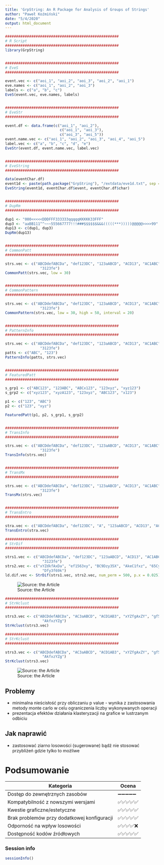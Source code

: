 ```yaml
---
title: 'GrpString: An R Package for Analysis of Groups of Strings'
author: "Paweł Koźmiński"
date: "5/4/2020"
output: html_document
---
```

```r
####################################################
# R Script
####################################################
library(GrpString)


####################################################
# EveS
####################################################

event.vec <- c("aoi_1", "aoi_2", "aoi_3", "aoi_2", "aoi_1")
eve.names <- c("aoi_1", "aoi_2", "aoi_3")
labels <- c("a", "b", "c")
EveS(event.vec, eve.names, labels)


####################################################
# EveStr
####################################################

event.df <- data.frame(c("aoi_1", "aoi_2"),
                         c("aoi_1", "aoi_3"),
                         c("aoi_3", "aoi_5"))
event.name.vec <- c("aoi_1", "aoi_2", "aoi_3", "aoi_4", "aoi_5")
label.vec <- c("a", "b", "c", "d", "e")
EveStr(event.df, event.name.vec, label.vec)


####################################################
# EveString
####################################################

data(eventChar.df)
event1d <- paste(path.package("GrpString"), "/extdata/eve1d.txt", sep = "")
EveString(event1d, eventChar.df$event, eventChar.df$char)


####################################################
# DupRm
####################################################

dup1 <- "000<<<<<DDDFFF333333qqqqqKKKKK33FFF"
dup3 <- "aaBB111^^~~~555667777!!!###$$$$$$&&&(((((***)))))@@@@@>>>>99"
dup13 <- c(dup1, dup3)
DupRm(dup13)


####################################################
# CommonPatt
####################################################

strs.vec <- c("ABCDdefABCDa", "def123DC", "123aABCD", "ACD13", "AC1ABC",
                "3123fe")
CommonPatt(strs.vec, low = 30)


####################################################
# CommonPattern
####################################################

strs.vec <- c("ABCDdefABCDa", "def123DC", "123aABCD", "ACD13", "AC1ABC",
                "3123fe")
CommonPattern(strs.vec, low = 30, high = 50, interval = 20)


####################################################
# PatternInfo
####################################################

strs.vec <- c("ABCDdefABCDa", "def123DC", "123aABCD", "ACD13", "AC1ABC",
                "3123fe")
patts <- c("ABC", "123")
PatternInfo(patts, strs.vec)


####################################################
# FeaturedPatt
####################################################

s_grp1 <- c("ABC123", "123ABC", "ABCx123", "123xyz", "xyz123")
s_grp2 <- c("xyz123", "xyzA123", "123xyz", "ABC123", "x123")

p1 <- c("123", "ABC")
p2 <- c("123", "xyz")

FeaturedPatt(p1, p2, s_grp1, s_grp2)


####################################################
# TransInfo
####################################################

strs.vec <- c("ABCDdefABCDa", "def123DC", "123aABCD", "ACD13", "AC1ABC",
                "3123fe")
TransInfo(strs.vec)


####################################################
# TransMx
####################################################

strs.vec <- c("ABCDdefABCDa", "def123DC", "123aABCD", "ACD13", "AC1ABC",
                "3123fe")
TransMx(strs.vec)


####################################################
# TransEntro
####################################################

stra.vec <- c("ABCDdefABCDa", "def123DC", "A", "123aABCD", "ACD13", "AC1ABC", "3123fe")
TransEntro(stra.vec)
```
```r
####################################################
# StrDif
####################################################

strs1.vec <- c("ABCDdefABCDa", "def123DC", "123aABCD", "ACD13", "AC1ABC",
                 "3123fe")
strs2.vec <- c("xYZdkfAxDa", "ef1563xy", "BC9Dzy35X", "AkeC1fxz", "65CyAdC",
                 "Dfy3f69k")
ld.dif.vec <- StrDif(strs1.vec, strs2.vec, num_perm = 500, p.x = 0.025)
```
![Source: the Article](extra/GrpString/GrpString.png)
```r

####################################################
# StrHclust
####################################################

strs3.vec <- c("ABCDdefABCDa", "AC3aABCD", "ACD1AB3", "xYZfgAxZY", "gf56xZYx",
                 "AkfxzYZg")
StrHclust(strs3.vec)
```
```r

####################################################
# StrKclust
####################################################

strs3.vec <- c("ABCDdefABCDa", "AC3aABCD", "ACD1AB3", "xYZfgAxZY", "gf56xZYx",
                 "AkfxzYZg")
StrKclust(strs3.vec)

```
![Source: the Article](extra/GrpString/figure2.png)




## Problemy
- minimalna nieścisłość przy obliczaniu p value - wynika z zastosowania metody monte carlo w celu ograniczenia liczby wykonywanych operacji
- prezentacja efektów działania klasteryzacji na grafice w lustrzanym odbiciu


## Jak naprawić
- zastosować ziarno losowości (sugerowane) bądź nie stosować przybliżeń gdzie tylko to możliwe

# Podsumowanie
| Kategoria | Ocena |
|-----------|-------|
| Dostęp do zewnętrznych zasobów |➖➖➖➖➖️|
| Kompatybilność z nowszymi wersjami |✅✅✅✅✅|
| Kwestie graficzne/estetyczne |✅✅✅✅✅|
| Brak problemów przy dodatkowej konfiguracji |✅✅✅✅✅|
| Odporność na wpływ losowości |✅✅✅✅❌|
| Dostępność kodów źródłowych |✅✅✅✅✅|

### Session info
```r
sessionInfo()
```